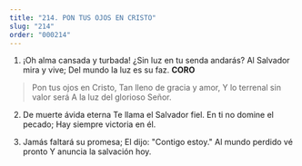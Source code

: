 ```yaml
---
title: "214. PON TUS OJOS EN CRISTO"
slug: "214"
order: "000214"
---
```


1. ¡Oh alma cansada y turbada!
¿Sin luz en tu senda andarás? Al Salvador mira y vive;
Del mundo la luz es su faz.
**CORO**
> Pon tus ojos en Cristo,
Tan lleno de gracia y amor, Y lo terrenal sin valor será A la luz del glorioso Señor.

2. De muerte ávida eterna Te llama el Salvador fiel.
En ti no domine el pecado; Hay siempre victoria en él.

3. Jamás faltará su promesa; El dijo: "Contigo estoy."
Al mundo perdido vé pronto Y anuncia la salvación hoy.
